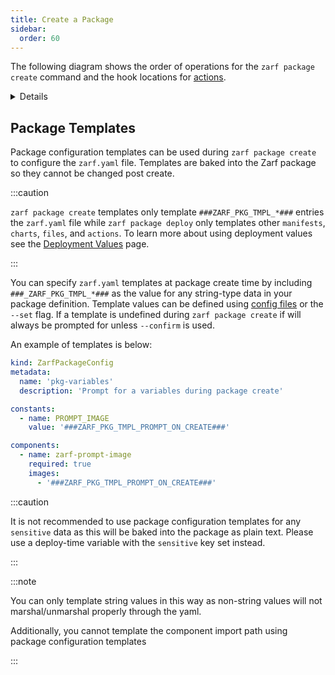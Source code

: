 ```yaml
---
title: Create a Package
sidebar:
  order: 60
---
```



The following diagram shows the order of operations for the `zarf package create` command and the hook locations for [actions](/ref/actions).

<Details label="Lifecycle Diagram">
<Mermaid diagram={`

flowchart LR
  %%=== Setup phase ===%%
  subgraph Setup
    direction LR
    A1[Set working directory] --> A2[Parse zarf.yaml]
    A2 --> A3[Filter components by architecture]
    A3 --> A4[Detect init package]
    A4 --> A5[Handle deprecations]
    A5 --> A6[Parse component imports]
    A6 --> A7[Process create-time variables]
    A7 --> A8[Write build data & zarf.yaml]
  end

  %%=== Validation gate ===%%
  A8 --> V1{Run validations pass?}
  V1 -->|No| Abort[Abort]:::fail
  V1 -->|Yes| I1

  %%=== Init package choice ===%%
  subgraph Init Package
    direction LR
    I1{Init package?}
    I1 -->|Yes| I2[Add seed image]
    I1 -->|No| I2
    I2 --> C1
  end

  %%=== OnCreate actions ===%%
  subgraph OnCreate Actions
    direction LR
    C1[Add each component] --> C2[Before onCreate]
    C2 --> C3[Load .charts]
    C3 --> C4[Load .files]
    C4 --> C5[Load .dataInjections]
    C5 --> C6[Load .manifests]
    C6 --> C7[Load .repos]
    C7 --> C8[After onCreate]
    C8 --> S1{Success?}
    S1 -->|Yes| S2[onCreate.success]
    S1 -->|No| S3[onCreate.failure] --> Abort
  end

  %%=== Finalize package ===%%
  subgraph Finalize
    direction LR
    S2 --> F1[Load all .images]
    F1 --> F2{Skip SBOM?}
    F2 -->|No| F3[Generate SBOM] --> F4
    F2 -->|Yes| F4[Reset working directory]
    F4 --> F5[Create package archive]
    F5 --> M1{Is multipart?}
    M1 -->|Yes| M2[Split archive] --> F6[Handle sbom view/out flags]
    M1 -->|No| F6
  end

  classDef prompt fill:#4adede,color:#000000
  classDef action fill:#bd93f9,color:#000000
  classDef fail   fill:#aa0000
`}/>
</Details>


## Package Templates

Package configuration templates can be used during `zarf package create` to configure the `zarf.yaml` file. Templates are baked into the Zarf package so they cannot be changed post create.

:::caution

`zarf package create` templates only template `###ZARF_PKG_TMPL_*###` entries the `zarf.yaml` file while `zarf package deploy` only templates other `manifests`, `charts`, `files`, and `actions`.  To learn more about using deployment values see the [Deployment Values](/ref/values) page.

:::

You can specify `zarf.yaml` templates at package create time by including `###_ZARF_PKG_TMPL_*###` as the value for any string-type data in your package definition. Template values can be defined using [config files](/ref/config-files/) or the `--set` flag. If a template is undefined during `zarf package create` if will always be prompted for unless `--confirm` is used.

An example of templates is below:
```yaml
kind: ZarfPackageConfig
metadata:
  name: 'pkg-variables'
  description: 'Prompt for a variables during package create'

constants:
  - name: PROMPT_IMAGE
    value: '###ZARF_PKG_TMPL_PROMPT_ON_CREATE###'

components:
  - name: zarf-prompt-image
    required: true
    images:
      - '###ZARF_PKG_TMPL_PROMPT_ON_CREATE###'
```

:::caution

It is not recommended to use package configuration templates for any `sensitive` data as this will be baked into the package as plain text.  Please use a deploy-time variable with the `sensitive` key set instead.

:::

:::note

You can only template string values in this way as non-string values will not marshal/unmarshal properly through the yaml.

Additionally, you cannot template the component import path using package configuration templates

:::
